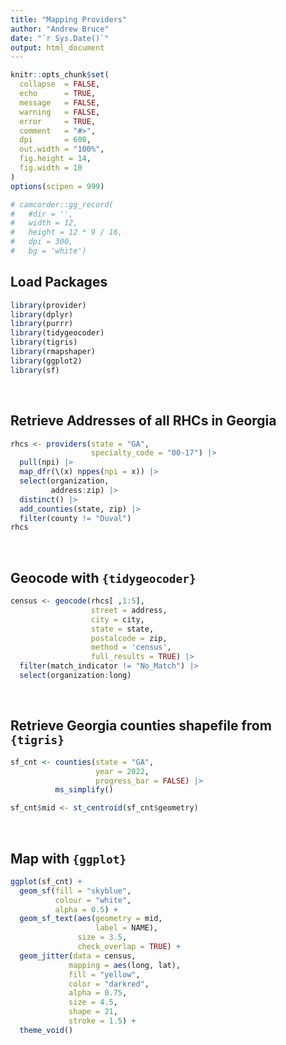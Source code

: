```yaml
---
title: "Mapping Providers"
author: "Andrew Bruce"
date: "`r Sys.Date()`"
output: html_document
---
```


```r
knitr::opts_chunk$set(
  collapse  = FALSE,
  echo      = TRUE, 
  message   = FALSE, 
  warning   = FALSE,
  error     = TRUE,
  comment   = "#>",
  dpi       = 600, 
  out.width = "100%",
  fig.height = 14,
  fig.width = 10
)
options(scipen = 999)

# camcorder::gg_record(
#   #dir = '',
#   width = 12,
#   height = 12 * 9 / 16,
#   dpi = 300,
#   bg = 'white')
```


## Load Packages

```r
library(provider)
library(dplyr)
library(purrr)
library(tidygeocoder)
library(tigris)
library(rmapshaper)
library(ggplot2)
library(sf)
```

<br>

## Retrieve Addresses of all RHCs in Georgia

```r
rhcs <- providers(state = "GA", 
                  specialty_code = "00-17") |> 
  pull(npi) |> 
  map_dfr(\(x) nppes(npi = x)) |> 
  select(organization, 
         address:zip) |> 
  distinct() |> 
  add_counties(state, zip) |> 
  filter(county != "Duval")
rhcs
```

<br>

## Geocode with `{tidygeocoder}`

```r
census <- geocode(rhcs[ ,1:5],
                  street = address,
                  city = city, 
                  state = state,
                  postalcode = zip, 
                  method = 'census', 
                  full_results = TRUE) |> 
  filter(match_indicator != "No_Match") |> 
  select(organization:long)
```

<br>

## Retrieve Georgia counties shapefile from `{tigris}`

```r
sf_cnt <- counties(state = "GA", 
                   year = 2022, 
                   progress_bar = FALSE) |> 
          ms_simplify()

sf_cnt$mid <- st_centroid(sf_cnt$geometry)
```

<br>

## Map with `{ggplot}`

```r
ggplot(sf_cnt) + 
  geom_sf(fill = "skyblue", 
          colour = "white", 
          alpha = 0.5) +
  geom_sf_text(aes(geometry = mid, 
                   label = NAME),
               size = 3.5,
               check_overlap = TRUE) +
  geom_jitter(data = census,
             mapping = aes(long, lat), 
             fill = "yellow", 
             color = "darkred", 
             alpha = 0.75, 
             size = 4.5, 
             shape = 21,
             stroke = 1.5) +
  theme_void()
```




